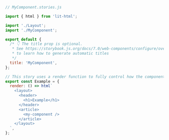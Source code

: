 ```js
// MyComponent.stories.js

import { html } from 'lit-html';

import './Layout';
import './MyComponent';

export default {
  /* 👇 The title prop is optional.
   * See https://storybook.js.org/docs/7.0/web-components/configure/overview#configure-story-loading
   * to learn how to generate automatic titles
   */
  title: 'MyComponent',
};

// This story uses a render function to fully control how the component renders.
export const Example = {
  render: () => html`
    <layout>
      <header>
        <h1>Example</h1>
      </header>
      <article>
        <my-component />
      </article>
    </layout>
  `,
};
```